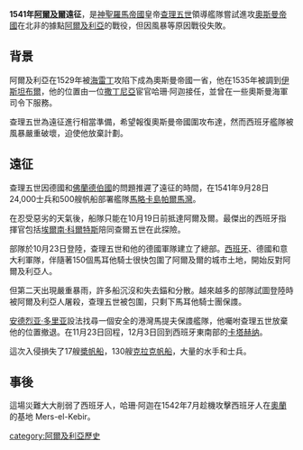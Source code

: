 {{unreferenced|time=2015-07-19T23:43:44+00:00}}
{{Campaignbox 西班牙殖民軍事活動}}

'''1541年[[阿爾及爾|阿爾及爾]]遠征'''，是[[神聖羅馬帝國|神聖羅馬帝國]]皇帝[[查理五世_(神圣罗马帝国)|查理五世]]領導艦隊嘗試進攻[[奧斯曼帝國|奧斯曼帝國]]在北非的據點[[阿爾及利亞|阿爾及利亞]]的戰役，但因風暴等原因戰役失敗。

==背景==
阿爾及利亞在1529年被[[海雷丁|海雷丁]]攻陷下成為奧斯曼帝國一省，他在1535年被調到[[伊斯坦布爾|伊斯坦布爾]]，他的位置由一位[[撒丁尼亞|撒丁尼亞]]宦官哈珊·阿迦接任，並曾在一些奧斯曼海軍司令下服務。

查理五世為遠征進行相當準備，希望報復奧斯曼帝國圍攻布達，然而西班牙艦隊被風暴嚴重破壞，迫使他放棄計劃。

==遠征==
查理五世因德國和[[佛蘭德伯國|佛蘭德伯國]]的問題推遲了遠征的時間，在1541年9月28日24,000士兵和500艘帆船部署艦隊[[馬略卡島|馬略卡島]][[帕爾馬灣|帕爾馬灣]]。

在忍受惡劣的天氣後，船隊只能在10月19日前抵達阿爾及爾。最傑出的西班牙指揮官包括[[埃爾南·科爾特斯|埃爾南·科爾特斯]]陪同查爾五世在此探險。

部隊於10月23日登陸，查理五世和他的德國軍隊建立了總部。[[西班牙|西班牙]]、德國和意大利軍隊，伴隨著150個馬耳他騎士很快包圍了阿爾及爾的城市土地，開始反對阿爾及利亞人。

但第二天出現嚴重暴雨，許多船沉沒和失去錨和分散。越來越多的部隊試圖登陸時被阿爾及利亞人屠殺，查理五世被包圍，只剩下馬耳他騎士團保謢。

[[安德烈亚·多里亚|安德烈亚·多里亚]]設法找尋一個安全的港灣馬提夫保謢艦隊，他囑咐查理五世放棄他的位置撤退。在11月23日回程，12月3日回到西班牙東南部的[[卡塔赫纳_(西班牙)|卡塔赫纳]]。

這次入侵損失了17艘[[槳帆船|槳帆船]]，130艘[[克拉克帆船|克拉克帆船]]，大量的水手和士兵。

==事後==
這場災難大大削弱了西班牙人，哈珊·阿迦在1542年7月趁機攻擊西班牙人在[[奧蘭|奧蘭]]的基地 Mers-el-Kebir。

[[category:阿爾及利亞歷史|category:阿爾及利亞歷史]]